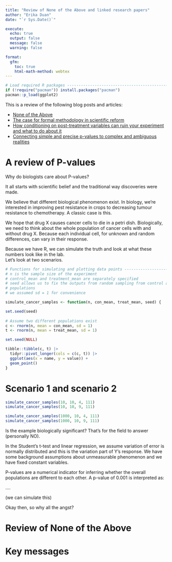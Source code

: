 ```yaml
---
title: "Review of None of the Above and linked research papers"
author: "Erika Duan"
date: "`r Sys.Date()`"

execute:
  echo: true
  output: false
  message: false
  warning: false

format:
  gfm:
    toc: true
    html-math-method: webtex
---
```


```r
# Load required R packages -----------------------------------------------------
if (!require("pacman")) install.packages("pacman")
pacman::p_load(ggplot2) 
```


This is a review of the following blog posts and articles:    

+ [None of the Above](https://elevanth.org/blog/2023/07/17/none-of-the-above/)   
+ [The case for formal methodology in scientific reform](https://royalsocietypublishing.org/doi/10.1098/rsos.200805)   
+ [How conditioning on post-treatment variables can ruin your experiment and what to do about it](https://onlinelibrary.wiley.com/doi/10.1111/ajps.12357)  
+ [Connecting simple and precise p-values to complex and ambiguous realities](https://arxiv.org/abs/2304.01392)  

# A review of P-values  

Why do biologists care about P-values? 

It all starts with scientific belief and the traditional way discoveries were made. 

We believe that different biological phenomenon exist. In biology, we're interested in improving pest resistance in crops to decreasing tumour resistance to chemotherapy. A classic case is this. 

We hope that drug X causes cancer cells to die in a petri dish. 
Biologically, we need to think about the whole population of cancer cells with and without drug X. Because each individual cell, for unknown and random differences, can vary in their response. 

Because we have R, we can simulate the truth and look at what these numbers look like in the lab.  
Let's look at two scenarios. 

```r
# Functions for simulating and plotting data points ----------------------------
# n is the sample size of the experiment  
# control_mean and treatment_mean are separately specified 
# seed allows us to fix the outputs from random sampling from control and treatment
# populations  
# we assumed sd = 1 for convenience

simulate_cancer_samples <- function(n, con_mean, treat_mean, seed) {

set.seed(seed)
  
# Assume two different populations exist   
c <- rnorm(n, mean = con_mean, sd = 1)
t <- rnorm(n, mean = treat_mean, sd = 1)

set.seed(NULL)

tibble::tibble(c, t) |>
  tidyr::pivot_longer(cols = c(c, t)) |>
  ggplot(aes(x = name, y = value)) +
  geom_point()
}
```

# Scenario 1 and scenario 2   

```r
simulate_cancer_samples(10, 10, 4, 111)
simulate_cancer_samples(10, 10, 9, 111)

simulate_cancer_samples(1000, 10, 4, 111)
simulate_cancer_samples(1000, 10, 9, 111)
```

Is the example biologically significant? That's for the field to answer (personally NO). 

In the Student's t-test and linear regression, we assume variation of error is normally distributed and this is the variation part of Y's response. We have some background assumptions about unmeasurable phenomenon and we have fixed constant variables.  

P-values are a numerical indicator for inferring whether the overall populations are different to each other. 
A p-value of 0.001 is interpreted as: 

....  

(we can simulate this)

Okay then, so why all the angst? 

# Review of None of the Above       


# Key messages  

     